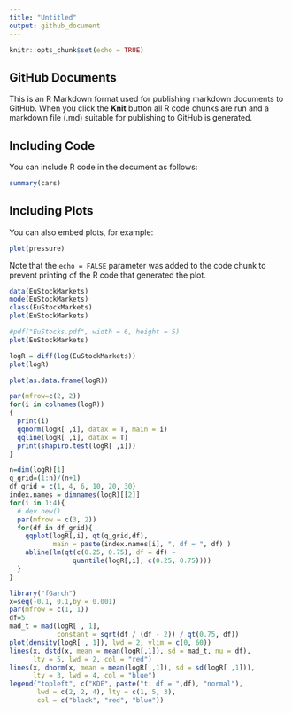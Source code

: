 ```yaml
---
title: "Untitled"
output: github_document
---
```


```r
knitr::opts_chunk$set(echo = TRUE)
```

## GitHub Documents

This is an R Markdown format used for publishing markdown documents to GitHub. When you click the **Knit** button all R code chunks are run and a markdown file (.md) suitable for publishing to GitHub is generated.

## Including Code

You can include R code in the document as follows:

```r
summary(cars)
```

## Including Plots

You can also embed plots, for example:

```r
plot(pressure)
```

Note that the `echo = FALSE` parameter was added to the code chunk to prevent printing of the R code that generated the plot.

```r
data(EuStockMarkets)
mode(EuStockMarkets)
class(EuStockMarkets)
plot(EuStockMarkets)

#pdf("EuStocks.pdf", width = 6, height = 5)
plot(EuStockMarkets)

logR = diff(log(EuStockMarkets))
plot(logR)

plot(as.data.frame(logR))

par(mfrow=c(2, 2))
for(i in colnames(logR))
{
  print(i)
  qqnorm(logR[ ,i], datax = T, main = i)
  qqline(logR[ ,i], datax = T)
  print(shapiro.test(logR[ ,i]))
}

n=dim(logR)[1]
q_grid=(1:n)/(n+1)
df_grid = c(1, 4, 6, 10, 20, 30)
index.names = dimnames(logR)[[2]]
for(i in 1:4){
  # dev.new() 
  par(mfrow = c(3, 2)) 
  for(df in df_grid){
    qqplot(logR[,i], qt(q_grid,df),
           main = paste(index.names[i], ", df = ", df) )
    abline(lm(qt(c(0.25, 0.75), df = df) ~
                quantile(logR[,i], c(0.25, 0.75))))
  }
}

library("fGarch")
x=seq(-0.1, 0.1,by = 0.001)
par(mfrow = c(1, 1)) 
df=5
mad_t = mad(logR[ , 1],
            constant = sqrt(df / (df - 2)) / qt(0.75, df))
plot(density(logR[ , 1]), lwd = 2, ylim = c(0, 60))
lines(x, dstd(x, mean = mean(logR[,1]), sd = mad_t, nu = df),
      lty = 5, lwd = 2, col = "red")
lines(x, dnorm(x, mean = mean(logR[ ,1]), sd = sd(logR[ ,1])),
      lty = 3, lwd = 4, col = "blue")
legend("topleft", c("KDE", paste("t: df = ",df), "normal"),
       lwd = c(2, 2, 4), lty = c(1, 5, 3),
       col = c("black", "red", "blue"))
```

